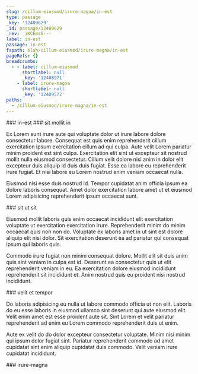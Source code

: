 ```yaml
---
slug: /cillum-eiusmod/irure-magna/in-est
type: passage
_key: '12409629'
_id: passage/12409629
_rev: _iKCEms6---
label: in-est
passage: in-est
fspath: blah/cillum-eiusmod/irure-magna/in-est
pageRefs: {}
breadcrumbs:
  - - label: cillum-eiusmod
      shortlabel: null
      _key: '12408971'
    - label: irure-magna
      shortlabel: null
      _key: '12409572'
paths:
  - /cillum-eiusmod/irure-magna/in-est
---
```


<NuggetArea>
<Passage slug="/cillum-eiusmod/irure-magna/in-est" type="passage" _key="12409629" _id="passage/12409629" _rev="_iKCEms6---" label="in-est" passage="in-est" fspath="blah/cillum-eiusmod/irure-magna/in-est" paths="/cillum-eiusmod/irure-magna/in-est">
<NuggetBody>
### in-est

</NuggetBody>
<Breadcrumbs>
<Crumbs>
<Crumb _key="12408971" label="cillum-eiusmod" /><Crumb _key="12409572" label="irure-magna" />
</Crumbs>
</Breadcrumbs>
</Passage>

<NuggetsInbound>
</NuggetsInbound>
<NuggetsOutbound>
<Nugget direction="outbound" type="nugget" _key="ea1ddce0-e7ec-4ee4-9604-2148074a7314" _id="nugget/ea1ddce0-e7ec-4ee4-9604-2148074a7314" _rev="_iKCEmwa---" fspath="blah/cillum-eiusmod/irure-magna/in-est/sit-mollit-in.md" label="sit mollit in" paths="/cillum-eiusmod/irure-magna/in-est/sit-mollit-in" slug="/cillum-eiusmod/irure-magna/in-est/sit-mollit-in">
<NuggetBody>
### sit mollit in

Ex Lorem sunt irure aute qui voluptate dolor ut irure labore dolore consectetur labore. Consequat est quis enim reprehenderit cillum exercitation ipsum exercitation cillum ad qui culpa. Aute velit Lorem pariatur minim proident est sint culpa. Exercitation elit sint ut excepteur sit nostrud mollit nulla eiusmod consectetur. Cillum velit dolore nisi anim in dolor elit excepteur duis aliquip id duis duis fugiat. Esse ea labore eu reprehenderit irure fugiat. Et nisi labore eu Lorem nostrud enim veniam occaecat nulla.

Eiusmod nisi esse duis nostrud id. Tempor cupidatat anim officia ipsum ea dolore laboris consequat. Amet dolor exercitation labore amet ut et eiusmod Lorem adipisicing reprehenderit ipsum occaecat sunt.

</NuggetBody>
</Nugget>

<Nugget direction="outbound" type="nugget" _key="943fa697-aedf-4173-a87c-3fc2a51e68b5" _id="nugget/943fa697-aedf-4173-a87c-3fc2a51e68b5" _rev="_iKCEmwi---" fspath="blah/cillum-eiusmod/irure-magna/in-est/sit-ut-sit.md" label="sit ut sit" paths="/cillum-eiusmod/irure-magna/in-est/sit-ut-sit" slug="/cillum-eiusmod/irure-magna/in-est/sit-ut-sit">
<NuggetBody>
### sit ut sit

Eiusmod mollit laboris quis enim occaecat incididunt elit exercitation voluptate ut exercitation exercitation irure. Reprehenderit minim do minim occaecat quis non non do. Voluptate ex laboris amet in ut sint est dolore aliquip elit nisi dolor. Sit exercitation deserunt ea ad pariatur qui consequat ipsum qui laboris quis.

Commodo irure fugiat non minim consequat dolore. Mollit elit sit duis anim quis sint veniam in culpa est id. Deserunt ea consectetur quis ut elit reprehenderit veniam in eu. Ea exercitation dolore eiusmod incididunt reprehenderit sit incididunt et. Anim nostrud quis eu proident nisi nostrud incididunt.

</NuggetBody>
</Nugget>

<Nugget direction="outbound" type="nugget" _key="9d8f9350-7c4f-4328-a1cc-71ffcc5a8490" _id="nugget/9d8f9350-7c4f-4328-a1cc-71ffcc5a8490" _rev="_iKCEmwi--_" fspath="blah/cillum-eiusmod/irure-magna/in-est/velit-et-tempor.md" label="velit et tempor" paths="/cillum-eiusmod/irure-magna/in-est/velit-et-tempor" slug="/cillum-eiusmod/irure-magna/in-est/velit-et-tempor">
<NuggetBody>
### velit et tempor

Do laboris adipisicing eu nulla ut labore commodo officia ut non elit. Laboris do eu esse laboris in eiusmod ullamco sint deserunt qui aute eiusmod elit. Velit enim amet est esse proident aute sit. Sint Lorem et velit pariatur reprehenderit ad enim eu Lorem commodo reprehenderit duis ut enim.

Aute ex velit do do dolor excepteur consectetur voluptate. Minim nisi minim qui ipsum dolor fugiat sint. Pariatur reprehenderit commodo ad amet cupidatat sint enim aliquip cupidatat duis commodo. Velit veniam irure cupidatat incididunt.

</NuggetBody>
</Nugget>

</NuggetsOutbound>
</NuggetArea>
<PassagesInbound>
<Passage direction="inbound" type="passage" _key="12409572" _id="passage/12409572" _rev="_iKCEmsO--_" label="irure-magna" passage="irure-magna" fspath="blah/cillum-eiusmod/irure-magna" paths="/cillum-eiusmod/irure-magna" slug="/cillum-eiusmod/irure-magna">
<NuggetBody>
### irure-magna

</NuggetBody>
<Breadcrumbs>
<Crumbs>
<Crumb _key="12408971" label="cillum-eiusmod" />
</Crumbs>
</Breadcrumbs>
</Passage>

</PassagesInbound>
<PassagesOutbound>
</PassagesOutbound>